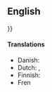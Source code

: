 {{also|A-minor}}
==English==

}}

====Translations====
{{trans-top|minor key}}
* Danish: {{t|da|a-moll|c}}
* Dutch: {{t+|nl|a-mineur}}, {{t+|nl|a-klein}}
* Finnish: {{t+|fi|molli|alt=a-molli}}
* Fren